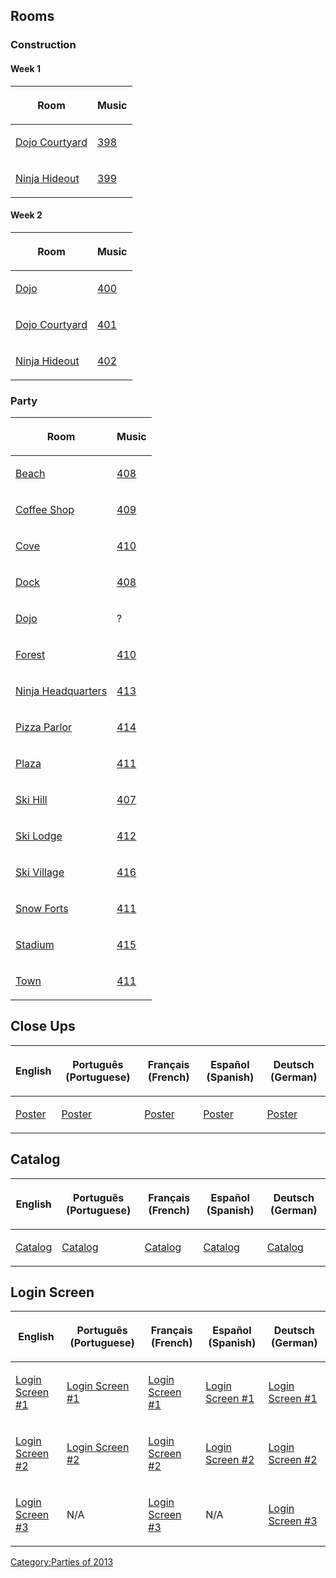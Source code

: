 {{CPW|Card-Jitsu Party 2013}}

==Rooms==
===Construction===
====Week 1====
{|class="wikitable" border="1"
!Room
!Music
|-
|[[Media:RoomsDojoext-CardJitsuParty2013.swf|Dojo Courtyard]]||[[Media:Music398.swf|398]]
|-
|[[Media:RoomsDojohide-CardJitsuParty2013.swf|Ninja Hideout]]||[[Media:Music399.swf|399]]
|}

====Week 2====
{|class="wikitable" border="1"
!Room
!Music
|-
|[[Media:RoomsDojo2-CardJitsuParty2013.swf|Dojo]]||[[Media:MusicNew400.swf|400]]
|-
|[[Media:RoomsDojoext2-CardJitsuParty2013.swf|Dojo Courtyard]]||[[Media:MusicNew401.swf|401]]
|-
|[[Media:RoomsDojohide2-CardJitsuParty2013.swf|Ninja Hideout]]||[[Media:MusicNew402.swf|402]]
|}

===Party===
{|class="wikitable" border="1"
!Room
!Music
|-
|[[Media:RoomsBeach-CardJitsuParty2013.swf|Beach]]||[[Media:Music408.swf|408]]
|-
|[[Media:RoomsCoffee-CardJitsuParty2013.swf|Coffee Shop]]||[[Media:Music409.swf|409]]
|-
|[[Media:RoomsCove-CardJitsuParty2013.swf|Cove]]||[[Media:Music410.swf|410]]
|-
|[[Media:RoomsDock-CardJitsuParty2013.swf|Dock]]||[[Media:Music408.swf|408]]
|-
|[[Media:RoomsDojo-CardJitsuParty2013.swf|Dojo]]||?
|-
|[[Media:RoomsForest-CardJitsuParty2013.swf|Forest]]||[[Media:Music410.swf|410]]
|-
|[[Media:RoomsParty1-CardJitsuParty2013.swf|Ninja Headquarters]]||[[Media:Music413.swf|413]]
|-
|[[Media:RoomsPizza-CardJitsuParty2013.swf|Pizza Parlor]]||[[Media:Music414.swf|414]]
|-
|[[Media:RoomsPlaza-CardJitsuParty2013.swf|Plaza]]||[[Media:Music411.swf|411]]
|-
|[[Media:RoomsMtn-CardJitsuParty2013.swf|Ski Hill]]||[[Media:Music407.swf|407]]
|-
|[[Media:RoomsLodge-CardJitsuParty2013.swf|Ski Lodge]]||[[Media:Music412.swf|412]]
|-
|[[Media:RoomsVillage-CardJitsuParty2013.swf|Ski Village]]||[[Media:Music416.swf|416]]
|-
|[[Media:RoomsForts-CardJitsuParty2013.swf|Snow Forts]]||[[Media:Music411.swf|411]]
|-
|[[Media:RoomsRink-CardJitsuParty2013.swf|Stadium]]||[[Media:Music415.swf|415]]
|-
|[[Media:RoomsTown-CardJitsuParty2013.swf|Town]]||[[Media:Music411.swf|411]]
|}

==Close Ups==
<center>
{|class="wikitable" border="1"
!English
!Português (Portuguese)
!Français (French)
!Español (Spanish)
!Deutsch (German)
|-
|[[Media:ENClose upsPoster-CardJitsuParty2013.swf|Poster]]||[[Media:PTClose upsPoster-CardJitsuParty2013.swf|Poster]]||[[Media:FRClose upsPoster-CardJitsuParty2013.swf|Poster]]||[[Media:ESClose upsPoster-CardJitsuParty2013.swf|Poster]]||[[Media:DEClose upsPoster-CardJitsuParty2013.swf|Poster]]
|}
</center>

==Catalog==
<center>
{|class="wikitable" border="1"
!English
!Português (Portuguese)
!Français (French)
!Español (Spanish)
!Deutsch (German)
|-
|[[Media:ENCataloguesParty-CardJitsuParty2013.swf|Catalog]]||[[Media:PTCataloguesParty-CardJitsuParty2013.swf|Catalog]]||[[Media:FRCataloguesParty-CardJitsuParty2013.swf|Catalog]]||[[Media:ESCataloguesParty-CardJitsuParty2013.swf|Catalog]]||[[Media:DECataloguesParty-CardJitsuParty2013.swf|Catalog]]
|}
</center>

==Login Screen==
<center>
{|class="wikitable" border="1"
!English
!Português (Portuguese)
!Français (French)
!Español (Spanish)
!Deutsch (German)
|-
|[[Media:ENCardJitsuSnowLoginScreen1.swf|Login Screen #1]]||[[Media:PTCardJitsuSnowLoginScreen1.swf|Login Screen #1]]||[[Media:FRCardJitsuSnowLoginScreen1.swf|Login Screen #1]]||[[Media:ESCardJitsuSnowLoginScreen1.swf|Login Screen #1]]||[[Media:DECardJitsuSnowLoginScreen1.swf|Login Screen #1]]
|-
|[[Media:ENCardJitsuSnowLoginScreen2.swf|Login Screen #2]]||[[Media:PTCardJitsuSnowLoginScreen2.swf|Login Screen #2]]||[[Media:FRCardJitsuSnowLoginScreen2.swf|Login Screen #2]]||[[Media:ESCardJitsuSnowLoginScreen2.swf|Login Screen #2]]||[[Media:DECardJitsuSnowLoginScreen2.swf|Login Screen #2]]
|-
|[[Media:ENCardJitsuSnowLoginScreen3.swf|Login Screen #3]]||N/A||[[Media:FRCardJitsuSnowLoginScreen3.swf|Login Screen #3]]||N/A||[[Media:DECardJitsuSnowLoginScreen3.swf|Login Screen #3]]
|}
</center>
{{Parties}}

[[Category:Parties of 2013]]